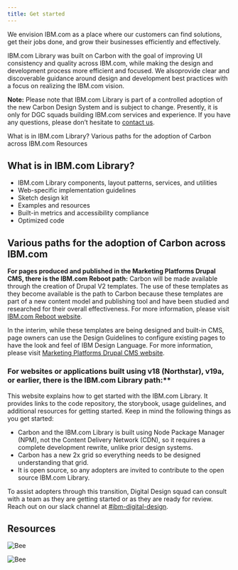 ```yaml
---
title: Get started
---
```


<PageDescription>

We envision IBM.com as a place where our customers can find solutions,  get their jobs done, and grow their businesses efficiently and effectively.

</PageDescription>
<PageDescription>

IBM.com Library was built on Carbon with the goal of improving UI consistency and quality across IBM.com, while making the design and development process more efficient and focused. We alsoprovide clear and discoverable guidance around design and development best practices with a focus on realizing the IBM.com vision.

</PageDescription>

<InlineNotification>

**Note:** Please note that IBM.com Library is part of a controlled adoption of the new Carbon Design System and is subject to change. Presently, it is only for DGC squads building IBM.com services and experience. If you have any questions, please don’t hesitate to [contact us](https://cognitive-app.slack.com/archives/C2PLX8GQ6).

</InlineNotification>

<AnchorLinks>

<AnchorLink>What is in IBM.com Library?</AnchorLink>
<AnchorLink>Various paths for the adoption of Carbon across IBM.com</AnchorLink>
<AnchorLink>Resources </AnchorLink>

</AnchorLinks>


## What is in IBM.com Library?

* IBM.com Library components, layout patterns, services, and utilities
* Web-specific implementation guidelines 
* Sketch design kit 
* Examples and resources
* Built-in metrics and accessibility compliance
* Optimized code

## Various paths for the adoption of Carbon across IBM.com

**For pages produced and published in the Marketing Platforms Drupal CMS, there is the IBM.com Reboot path:** 
Carbon will be made available through the creation of Drupal V2 templates. The use of these templates as they become available is the path to Carbon because these templates are part of a new content model and publishing tool and have been studied and researched for their overall effectiveness. For more information, please visit [IBM.com Reboot website](https://w3.ibm.com/w3publisher/ibm-com-reboot).  

In the interim, while these templates are being designed and built-in CMS, page owners can use the Design Guidelines to configure existing pages to have the look and feel of IBM Design Language. For more information, please visit [Marketing Platforms Drupal CMS website](https://w3.ibm.com/w3publisher/squad-pulse/marketing-platforms/drupal-cms#Links).

### For websites or applications built using v18 (Northstar), v19a, or earlier, there is the IBM.com Library path:**
This website explains how to get started with the IBM.com Library. It provides links to the code repository, the storybook, usage guidelines, and additional resources for getting started. Keep in mind the following things as you get started:

* Carbon and the IBM.com Library is built using Node Package Manager (NPM), not the Content Delivery Network (CDN), so it requires a complete development rewrite, unlike prior design systems.
* Carbon has a new 2x grid so everything needs to be designed understanding that grid.
* It is open source, so any adopters are invited to contribute to the open source IBM.com Library.

To assist adopters through this transition, Digital Design squad can consult with a team as they are getting started or as they are ready for review. Reach out on our slack channel at [#ibm-digital-design](https://ibm-studios.slack.com/archives/C2PLX8GQ6).

## Resources 

<Row className="resource-card-group">
  <Column colMd={4} colLg={4} noGutterSm>
    <ResourceCard
      subTitle="Designing"
      actionIcon="arrowRight"
      href="/getting-started/designing"
    >
    </ResourceCard>
  </Column>
  <Column colMd={4} colLg={4} noGutterSm>
    <ResourceCard
      subTitle="Coding"  
      actionIcon="arrowRight"            
      href="/getting-started/coding"
    >
    </ResourceCard>
  </Column>
  <Column colMd={4} colLg={4} noGutterSm>
    <ResourceCard
      subTitle="Resources"
      actionIcon="arrowRight"            
      href="/resources"
    >

![Bee](../../images/bee_icon.svg)

</ResourceCard>
  </Column>
  <Column colMd={4} colLg={4} noGutterSm>
    <ResourceCard
      subTitle="Help"    
      actionIcon="arrowRight"            
      href="/help"
    >

![Bee](../../images/bee_icon.svg)

</ResourceCard>
  </Column>
</Row>

